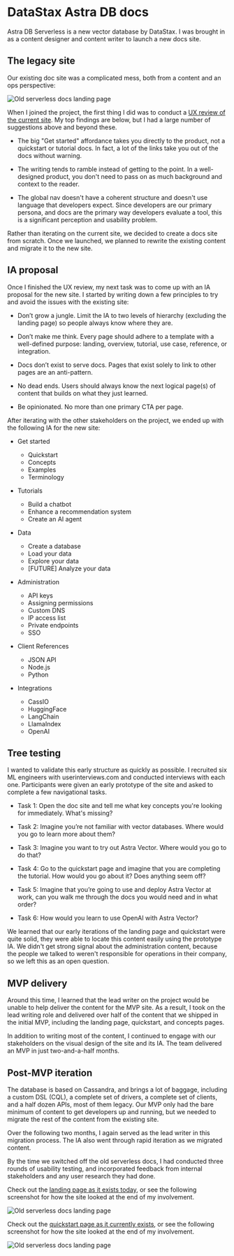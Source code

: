 

<SEO title="DataStax Astra DB docs"/>

# DataStax Astra DB docs

Astra DB Serverless is a new vector database by DataStax.
I was brought in as a content designer and content writer to launch a new docs site.

## The legacy site

Our existing doc site was a complicated mess, both from a content and an ops perspective:

![Old serverless docs landing page](../images/vector_db/00_old_landing_page.png)

When I joined the project, the first thing I did was to conduct a <a href="https://docs.google.com/document/d/1WzvFuYboq0mBvtNf7eQhr3Hva3DfqOZrppjdK5OHNt4/edit?usp=sharing">UX review of the current site</a>.
My top findings are below, but I had a large number of suggestions above and beyond these.

* The big "Get started" affordance takes you directly to the product, not a quickstart or tutorial docs.
In fact, a lot of the links take you out of the docs without warning.

* The writing tends to ramble instead of getting to the point.
In a well-designed product, you don't need to pass on as much background and context to the reader.

* The global nav doesn't have a coherent structure and doesn't use language that developers expect.
Since developers are our primary persona, and docs are the primary way developers evaluate a tool, this is a significant perception and usability problem.

Rather than iterating on the current site, we decided to create a docs site from scratch.
Once we launched, we planned to rewrite the existing content and migrate it to the new site.

## IA proposal

Once I finished the UX review, my next task was to come up with an IA proposal for the new site.
I started by writing down a few principles to try and avoid the issues with the existing site:

* Don’t grow a jungle. Limit the IA to two levels of hierarchy (excluding the landing page) so people always know where they are.

* Don’t make me think. Every page should adhere to a template with a well-defined purpose: landing, overview, tutorial, use case, reference, or integration.

* Docs don’t exist to serve docs. Pages that exist solely to link to other pages are an anti-pattern.

* No dead ends. Users should always know the next logical page(s) of content that builds on what they just learned.

* Be opinionated. No more than one primary CTA per page.

After iterating with the other stakeholders on the project, we ended up with the following IA for the new site:

* Get started

  * Quickstart
  * Concepts
  * Examples
  * Terminology

* Tutorials

  * Build a chatbot
  * Enhance a recommendation system
  * Create an AI agent

* Data

  * Create a database
  * Load your data
  * Explore your data
  * [FUTURE] Analyze your data

* Administration

  * API keys
  * Assigning permissions
  * Custom DNS
  * IP access list
  * Private endpoints
  * SSO

* Client References

  * JSON API
  * Node.js
  * Python

* Integrations

  * CassIO
  * HuggingFace
  * LangChain
  * LlamaIndex
  * OpenAI

## Tree testing

I wanted to validate this early structure as quickly as possible.
I recruited six ML engineers with userinterviews.com and conducted interviews with each one.
Participants were given an early prototype of the site and asked to complete a few navigational tasks.

* Task 1: Open the doc site and tell me what key concepts you're looking for immediately. What's missing?

* Task 2: Imagine you’re not familiar with vector databases. Where would you go to learn more about them?

* Task 3: Imagine you want to try out Astra Vector. Where would you go to do that?

* Task 4: Go to the quickstart page and imagine that you are completing the tutorial. How would you go about it? Does anything seem off?

* Task 5: Imagine that you’re going to use and deploy Astra Vector at work, can you walk me through the docs you would need and in what order?

* Task 6: How would you learn to use OpenAI with Astra Vector?

We learned that our early iterations of the landing page and quickstart were quite solid, they were able to locate this content easily using the prototype IA.
We didn't get strong signal about the administration content, because the people we talked to weren't responsible for operations in their company, so we left this as an open question.

## MVP delivery

Around this time, I learned that the lead writer on the project would be unable to help deliver the content for the MVP site.
As a result, I took on the lead writing role and delivered over half of the content that we shipped in the initial MVP, including the landing page, quickstart, and concepts pages.

In addition to writing most of the content, I continued to engage with our stakeholders on the visual design of the site and its IA.
The team delivered an MVP in just two-and-a-half months.

## Post-MVP iteration

The database is based on Cassandra, and brings a lot of baggage, including a custom DSL (CQL), a complete set of drivers, a complete set of clients, and a half dozen APIs, most of them legacy.
Our MVP only had the bare minimum of content to get developers up and running, but we needed to migrate the rest of the content from the existing site.

Over the following two months, I again served as the lead writer in this migration process.
The IA also went through rapid iteration as we migrated content.

By the time we switched off the old serverless docs, I had conducted three rounds of usability testing, and incorporated feedback from internal stakeholders and any user research they had done.

Check out the <a href="https://docs.datastax.com/en/astra/astra-db-vector/index.html">landing page as it exists today</a>, or see the following screenshot for how the site looked at the end of my involvement.

![Old serverless docs landing page](../images/vector_db/01_new_landing_page.png)

Check out the <a href="https://docs.datastax.com/en/astra/astra-db-vector/get-started/quickstart.html">quickstart page as it currently exists</a>, or see the following screenshot for how the site looked at the end of my involvement.

![Old serverless docs landing page](../images/vector_db/02_new_quickstart_page.png)